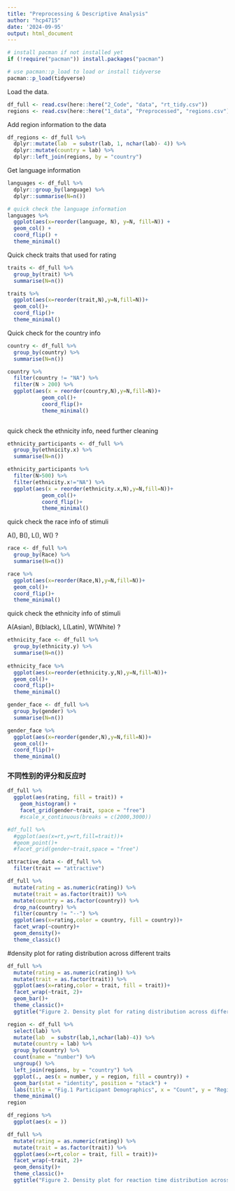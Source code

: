 ```yaml
---
title: "Preprocessing & Descriptive Analysis"
author: "hcp4715"
date: '2024-09-95'
output: html_document
---
```


```r
# install pacman if not installed yet
if (!require("pacman")) install.packages("pacman")

# use pacman::p_load to load or install tidyverse
pacman::p_load(tidyverse)
```
Load the data.
```r
df_full <- read.csv(here::here("2_Code", "data", "rt_tidy.csv"))
regions <- read.csv(here::here("1_data", "Preprocessed", "regions.csv"))
```

Add region information to the data
```r
df_regions <- df_full %>% 
  dplyr::mutate(lab  = substr(lab, 1, nchar(lab)- 4)) %>% 
  dplyr::mutate(country = lab) %>% 
  dplyr::left_join(regions, by = "country")
```

Get language information
```r
languages <- df_full %>% 
  dplyr::group_by(language) %>% 
  dplyr::summarise(N=n())

# quick check the language information
languages %>%
  ggplot(aes(x=reorder(language, N), y=N, fill=N)) +
  geom_col() +
  coord_flip() +
  theme_minimal()
```
Quick check traits that used for rating
```r
traits <- df_full %>% 
  group_by(trait) %>% 
  summarise(N=n())

traits %>% 
  ggplot(aes(x=reorder(trait,N),y=N,fill=N))+
  geom_col()+
  coord_flip()+
  theme_minimal()
```

Quick check for the country info
```r
country <- df_full %>% 
  group_by(country) %>% 
  summarise(N=n())

country %>% 
  filter(country != "NA") %>% 
  filter(N > 200) %>%
  ggplot(aes(x = reorder(country,N),y=N,fill=N))+
           geom_col()+
           coord_flip()+
           theme_minimal()
           
```
quick check the ethnicity info, need further cleaning
```r
ethnicity_participants <- df_full %>% 
  group_by(ethnicity.x) %>% 
  summarise(N=n())

ethnicity_participants %>%
  filter(N>500) %>% 
  filter(ethnicity.x!="NA") %>% 
  ggplot(aes(x = reorder(ethnicity.x,N),y=N,fill=N))+
           geom_col()+
           coord_flip()+
           theme_minimal()
```
quick check the race info of stimuli

A(), B(), L(), W() ?

```r
race <- df_full %>% 
  group_by(Race) %>% 
  summarise(N=n())

race %>% 
  ggplot(aes(x=reorder(Race,N),y=N,fill=N))+
  geom_col()+
  coord_flip()+
  theme_minimal()
```

quick check the ethnicity info of stimuli

A(Asian), B(black), L(Latin), W(White) ?

```r
ethnicity_face <- df_full %>% 
  group_by(ethnicity.y) %>% 
  summarise(N=n())
  
ethnicity_face %>% 
  ggplot(aes(x=reorder(ethnicity.y,N),y=N,fill=N))+
  geom_col()+
  coord_flip()+
  theme_minimal()

```
```r
gender_face <- df_full %>% 
  group_by(gender) %>% 
  summarise(N=n())

gender_face %>% 
  ggplot(aes(x=reorder(gender,N),y=N,fill=N))+
  geom_col()+
  coord_flip()+
  theme_minimal()
```

### 不同性别的评分和反应时
```r
df_full %>% 
  ggplot(aes(rating, fill = trait)) +
    geom_histogram() +
    facet_grid(gender~trait, space = "free")
    #scale_x_continuous(breaks = c(2000,3000))

#df_full %>% 
  #ggplot(aes(x=rt,y=rt,fill=trait))+
  #geom_point()+
  #facet_grid(gender~trait,space = "free")
```

```r
attractive_data <- df_full %>% 
  filter(trait == "attractive")
```

```r
df_full %>% 
  mutate(rating = as.numeric(rating)) %>% 
  mutate(trait = as.factor(trait)) %>% 
  mutate(country = as.factor(country)) %>% 
  drop_na(country) %>% 
  filter(country != "--") %>% 
  ggplot(aes(x=rating,color = country, fill = country))+
  facet_wrap(~country)+
  geom_density()+
  theme_classic()
```

#density plot for rating distribution across different traits
```r
df_full %>% 
  mutate(rating = as.numeric(rating)) %>% 
  mutate(trait = as.factor(trait)) %>% 
  ggplot(aes(x=rating,color = trait, fill = trait))+
  facet_wrap(~trait, 2)+
  geom_bar()+
  theme_classic()+
  ggtitle("Figure 2. Density plot for rating distribution across different traits")
```

```r
region <- df_full %>% 
  select(lab) %>%
  mutate(lab  = substr(lab,1,nchar(lab)-4)) %>% 
  mutate(country = lab) %>% 
  group_by(country) %>% 
  count(name = "number") %>% 
  ungroup() %>% 
  left_join(regions, by = "country") %>% 
  ggplot(., aes(x = number, y = region, fill = country)) +
  geom_bar(stat = "identity", position = "stack") + 
  labs(title = "Fig.1 Participant Demographics", x = "Count", y = "Region") +
  theme_minimal()
region

```


```r
df_regions %>% 
  ggplot(aes(x = ))
```

```r
df_full %>% 
  mutate(rating = as.numeric(rating)) %>% 
  mutate(trait = as.factor(trait)) %>% 
  ggplot(aes(x=rt,color = trait, fill = trait))+
  facet_wrap(~trait, 2)+
  geom_density()+
  theme_classic()+
  ggtitle("Figure 2. Density plot for reaction time distribution across different traits")
```